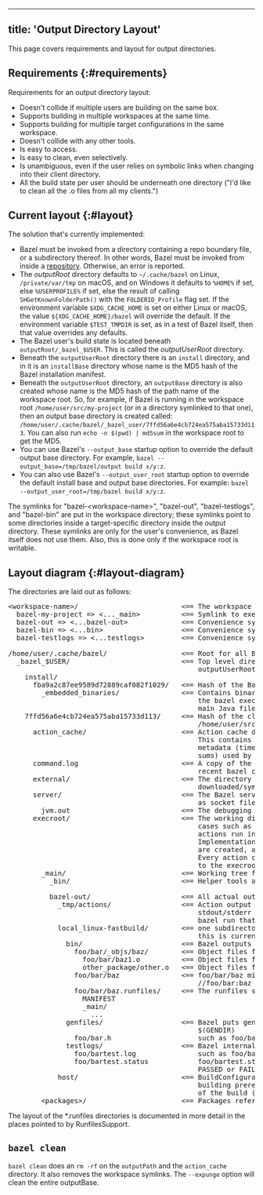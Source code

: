 
---
title: 'Output Directory Layout'
---



This page covers requirements and layout for output directories.

## Requirements {:#requirements}

Requirements for an output directory layout:

* Doesn't collide if multiple users are building on the same box.
* Supports building in multiple workspaces at the same time.
* Supports building for multiple target configurations in the same workspace.
* Doesn't collide with any other tools.
* Is easy to access.
* Is easy to clean, even selectively.
* Is unambiguous, even if the user relies on symbolic links when changing into
  their client directory.
* All the build state per user should be underneath one directory ("I'd like to
  clean all the .o files from all my clients.")

## Current layout {:#layout}

The solution that's currently implemented:

* Bazel must be invoked from a directory containing a repo boundary file, or a
  subdirectory thereof. In other words, Bazel must be invoked from inside a
  [repository](../external/overview#repository). Otherwise, an error is
  reported.
* The _outputRoot_ directory defaults to `~/.cache/bazel` on Linux,
  `/private/var/tmp` on macOS, and on Windows it defaults to `%HOME%` if
  set, else `%USERPROFILE%` if set, else the result of calling
  `SHGetKnownFolderPath()` with the `FOLDERID_Profile` flag set. If the
  environment variable `$XDG_CACHE_HOME` is set on either Linux or
  macOS, the value `${XDG_CACHE_HOME}/bazel` will override the default.
  If the environment variable `$TEST_TMPDIR` is set, as in a test of Bazel
  itself, then that value overrides any defaults.
* The Bazel user's build state is located beneath `outputRoot/_bazel_$USER`.
  This is called the _outputUserRoot_ directory.
* Beneath the `outputUserRoot` directory there is an `install` directory, and in
  it is an `installBase` directory whose name is the MD5 hash of the Bazel
  installation manifest.
* Beneath the `outputUserRoot` directory, an `outputBase` directory
  is also created whose name is the MD5 hash of the path name of the workspace
  root. So, for example, if Bazel is running in the workspace root
  `/home/user/src/my-project` (or in a directory symlinked to that one), then
  an output base directory is created called:
  `/home/user/.cache/bazel/_bazel_user/7ffd56a6e4cb724ea575aba15733d113`. You
  can also run `echo -n $(pwd) | md5sum` in the workspace root to get the MD5.
* You can use Bazel's `--output_base` startup option to override the default
  output base directory. For example,
  `bazel --output_base=/tmp/bazel/output build x/y:z`.
* You can also use Bazel's `--output_user_root` startup option to override the
  default install base and output base directories. For example:
  `bazel --output_user_root=/tmp/bazel build x/y:z`.

The symlinks for "bazel-&lt;workspace-name&gt;", "bazel-out", "bazel-testlogs",
and "bazel-bin" are put in the workspace directory; these symlinks point to some
directories inside a target-specific directory inside the output directory.
These symlinks are only for the user's convenience, as Bazel itself does not
use them. Also, this is done only if the workspace root is writable.

## Layout diagram {:#layout-diagram}

The directories are laid out as follows:

<pre>
&lt;workspace-name&gt;/                         <== The workspace root
  bazel-my-project => <..._main>          <== Symlink to execRoot
  bazel-out => <...bazel-out>             <== Convenience symlink to outputPath
  bazel-bin => <...bin>                   <== Convenience symlink to most recent written bin dir $(BINDIR)
  bazel-testlogs => <...testlogs>         <== Convenience symlink to the test logs directory

/home/user/.cache/bazel/                  <== Root for all Bazel output on a machine: outputRoot
  _bazel_$USER/                           <== Top level directory for a given user depends on the user name:
                                              outputUserRoot
    install/
      fba9a2c87ee9589d72889caf082f1029/   <== Hash of the Bazel install manifest: installBase
        _embedded_binaries/               <== Contains binaries and scripts unpacked from the data section of
                                              the bazel executable on first run (such as helper scripts and the
                                              main Java file BazelServer_deploy.jar)
    7ffd56a6e4cb724ea575aba15733d113/     <== Hash of the client's workspace root (such as
                                              /home/user/src/my-project): outputBase
      action_cache/                       <== Action cache directory hierarchy
                                              This contains the persistent record of the file
                                              metadata (timestamps, and perhaps eventually also MD5
                                              sums) used by the FilesystemValueChecker.
      command.log                         <== A copy of the stdout/stderr output from the most
                                              recent bazel command.
      external/                           <== The directory that remote repositories are
                                              downloaded/symlinked into.
      server/                             <== The Bazel server puts all server-related files (such
                                              as socket file, logs, etc) here.
        jvm.out                           <== The debugging output for the server.
      execroot/                           <== The working directory for all actions. For special
                                              cases such as sandboxing and remote execution, the
                                              actions run in a directory that mimics execroot.
                                              Implementation details, such as where the directories
                                              are created, are intentionally hidden from the action.
                                              Every action can access its inputs and outputs relative
                                              to the execroot directory.
        _main/                            <== Working tree for the Bazel build & root of symlink forest: execRoot
          _bin/                           <== Helper tools are linked from or copied to here.

          bazel-out/                      <== All actual output of the build is under here: outputPath
            _tmp/actions/                 <== Action output directory. This contains a file with the
                                              stdout/stderr for every action from the most recent
                                              bazel run that produced output.
            local_linux-fastbuild/        <== one subdirectory per unique target BuildConfiguration instance;
                                              this is currently encoded
              bin/                        <== Bazel outputs binaries for target configuration here: $(BINDIR)
                foo/bar/_objs/baz/        <== Object files for a cc_* rule named //foo/bar:baz
                  foo/bar/baz1.o          <== Object files from source //foo/bar:baz1.cc
                  other_package/other.o   <== Object files from source //other_package:other.cc
                foo/bar/baz               <== foo/bar/baz might be the artifact generated by a cc_binary named
                                              //foo/bar:baz
                foo/bar/baz.runfiles/     <== The runfiles symlink farm for the //foo/bar:baz executable.
                  MANIFEST
                  _main/
                    ...
              genfiles/                   <== Bazel puts generated source for the target configuration here:
                                              $(GENDIR)
                foo/bar.h                     such as foo/bar.h might be a headerfile generated by //foo:bargen
              testlogs/                   <== Bazel internal test runner puts test log files here
                foo/bartest.log               such as foo/bar.log might be an output of the //foo:bartest test with
                foo/bartest.status            foo/bartest.status containing exit status of the test (such as
                                              PASSED or FAILED (Exit 1), etc)
            host/                         <== BuildConfiguration for build host (user's workstation), for
                                              building prerequisite tools, that will be used in later stages
                                              of the build (ex: Protocol Compiler)
        &lt;packages&gt;/                       <== Packages referenced in the build appear as if under a regular workspace
</pre>

The layout of the \*.runfiles directories is documented in more detail in the places pointed to by RunfilesSupport.

## `bazel clean`

`bazel clean` does an `rm -rf` on the `outputPath` and the `action_cache`
directory. It also removes the workspace symlinks. The `--expunge` option
will clean the entire outputBase.

